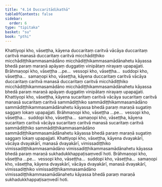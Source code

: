```yaml
---
title: "4.14 Duccaritādikathā"
tableOfContents: false
sidebar:
  order: 6
type: "tipitaka"
basket: "su"
book: "pthi"
---
```



<DynamicBreadcrumb />

<Division number="136" book="pthi">

<Paragraph number="278" book="pthi">
Khattiyopi kho, vāseṭṭha, kāyena duccaritaṃ caritvā vācāya duccaritaṃ caritvā manasā duccaritaṃ caritvā micchādiṭṭhiko micchādiṭṭhikammasamādāno micchādiṭṭhikammasamādānahetu kāyassa bhedā paraṃ maraṇā apāyaṃ duggatiṃ vinipātaṃ nirayaṃ upapajjati. Brāhmaṇopi kho, vāseṭṭha …pe…  vessopi kho, vāseṭṭha…  suddopi kho, vāseṭṭha…  samaṇopi kho, vāseṭṭha, kāyena duccaritaṃ caritvā vācāya duccaritaṃ caritvā manasā duccaritaṃ caritvā micchādiṭṭhiko micchādiṭṭhikammasamādāno micchādiṭṭhikammasamādānahetu kāyassa bhedā paraṃ maraṇā apāyaṃ duggatiṃ vinipātaṃ nirayaṃ upapajjati.
</Paragraph>

<Paragraph number="279" book="pthi">
Khattiyopi kho, vāseṭṭha, kāyena sucaritaṃ caritvā vācāya sucaritaṃ caritvā manasā sucaritaṃ caritvā sammādiṭṭhiko sammādiṭṭhikammasamādāno sammādiṭṭhikammasamādānahetu kāyassa bhedā paraṃ maraṇā sugatiṃ saggaṃ lokaṃ upapajjati. Brāhmaṇopi kho, vāseṭṭha …pe…  vessopi kho, vāseṭṭha…  suddopi kho, vāseṭṭha…  samaṇopi kho, vāseṭṭha, kāyena sucaritaṃ caritvā vācāya sucaritaṃ caritvā manasā sucaritaṃ caritvā sammādiṭṭhiko sammādiṭṭhikammasamādāno sammādiṭṭhikammasamādānahetu kāyassa bhedā paraṃ maraṇā sugatiṃ saggaṃ lokaṃ upapajjati.
</Paragraph>

</Division>
<Division number="137" book="pthi">

<Paragraph number="280" book="pthi">
Khattiyopi kho, vāseṭṭha, kāyena dvayakārī, vācāya dvayakārī, manasā dvayakārī, vimissadiṭṭhiko vimissadiṭṭhikammasamādāno vimissadiṭṭhikammasamādānahetu kāyassa bhedā paraṃ maraṇā sukhadukkhappaṭisaṃvedī hoti. Brāhmaṇopi kho, vāseṭṭha …pe…  vessopi kho, vāseṭṭha…  suddopi kho, vāseṭṭha…  samaṇopi kho, vāseṭṭha, kāyena dvayakārī, vācāya dvayakārī, manasā dvayakārī, vimissadiṭṭhiko vimissadiṭṭhikammasamādāno vimissadiṭṭhikammasamādānahetu kāyassa bhedā paraṃ maraṇā sukhadukkhappaṭisaṃvedī hoti.
</Paragraph>
</Division>